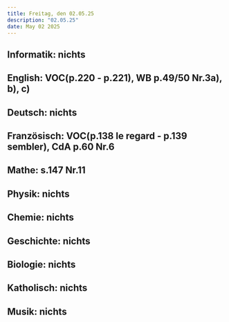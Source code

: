 ```yaml
---
title: Freitag, den 02.05.25
description: "02.05.25"
date: May 02 2025
---
```

## Informatik: nichts
## English: VOC(p.220 - p.221), WB p.49/50 Nr.3a), b), c)
## Deutsch: nichts
## Französisch: VOC(p.138 le regard - p.139 sembler), CdA p.60 Nr.6
## Mathe: s.147 Nr.11
## Physik: nichts
## Chemie: nichts
## Geschichte: nichts
## Biologie: nichts
## Katholisch: nichts
## Musik: nichts